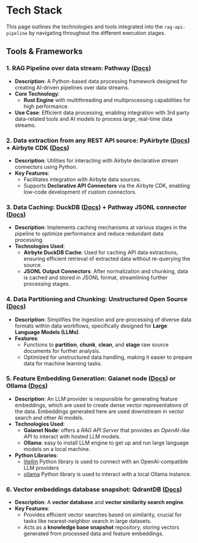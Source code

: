 # Tech Stack

This page outlines the technologies and tools integrated into the `rag-api-pipeline` by navigating throughout the different execution stages.

## Tools & Frameworks

### 1. RAG Pipeline over data stream: Pathway ([Docs](https://pathway.com/developers/user-guide/introduction/welcome/))
- **Description**: A Python-based data processing framework designed for creating AI-driven pipelines over data streams. 
- **Core Technology**:
  - **Rust Engine** with multithreading and multiprocessing capabilities for high performance.
- **Use Case**: Efficient data processing, enabling integration with 3rd party data-related tools and AI models to process large, real-time data streams.

### 2. Data extraction from any REST API source: PyAirbyte ([Docs](https://airbytehq.github.io/PyAirbyte/airbyte.html#getting-started)) + Airbyte CDK ([Docs](https://docs.airbyte.com/connector-development/config-based/low-code-cdk-overview))
- **Description**: Utilities for interacting with Airbyte declarative stream connectors using Python.
- **Key Features**:
  - Facilitates integration with Airbyte data sources.
  - Supports **Declarative API Connectors** via the Airbyte CDK, enabling low-code development of custom connectors.

### 3. Data Caching: DuckDB ([Docs](https://airbytehq.github.io/PyAirbyte/airbyte/caches.html#DuckDBCache)) + Pathway JSONL connector ([Docs](https://pathway.com/developers/user-guide/connect/connectors/jsonlines-connector))
- **Description**: Implements caching mechanisms at various stages in the pipeline to optimize performance and reduce redundant data processing.
- **Technologies Used**:
  - **Airbyte DuckDB Cache**: Used for caching API data extractions, ensuring efficient retrieval of extracted data without re-querying the source.
  - **JSONL Output Connectors**: After normalization and chunking, data is cached and stored in JSONL format, streamlining further processing stages.

### 4. Data Partitioning and Chunking: Unstructured Open Source ([Docs](https://docs.unstructured.io/open-source/introduction/overview))
- **Description**: Simplifies the ingestion and pre-processing of diverse data formats within data workflows, specifically designed for **Large Language Models (LLMs)**.
- **Features**:
  - Functions to **partition**, **chunk**, **clean**, and **stage** raw source documents for further analysis.
  - Optimized for unstructured data handling, making it easier to prepare data for machine learning tasks.

### 5. Feature Embedding Generation: Gaianet node ([Docs](https://docs.gaianet.ai/category/node-operator-guide)) or Ollama ([Docs](https://ollama.com/))
- **Description**: An LLM provider is responsible for generating feature embeddings, which are used to create dense vector representations of the data. 
Embeddings generated here are used downstream in vector search and other AI models.
- **Technologies Used**:
  - **Gaianet Node**: offers a *RAG API Server* that provides an *OpenAI-like API* to interact with hosted LLM models. 
  - **Ollama**: easy to install LLM engine to get up and run large language models on a local machine.
- **Python Libraries**:
  - [litellm](https://docs.litellm.ai/docs/providers/openai_compatible) Python library is used to connect with an OpenAI-compatible LLM providers
  - [ollama](https://github.com/ollama/ollama-python) Python library is used to interact with a local Ollama instance.

### 6. Vector embeddings database snapshot: QdrantDB ([Docs](https://qdrant.tech/documentation/))
- **Description**: A **vector database** and **vector similarity search engine**.
- **Key Features**:
  - Provides efficient vector searches based on similarity, crucial for tasks like nearest-neighbor search in large datasets.
  - Acts as a **knowledge base snapshot** repository, storing vectors generated from processed data and feature embeddings.
